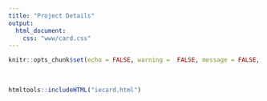 ---
title: "Project Details"
output: 
  html_document:
    css: "www/card.css"
---

```{r, include = FALSE}
knitr::opts_chunk$set(echo = FALSE, warning =  FALSE, message = FALSE, skimr_include_summary = FALSE)
```

<br>

```{r}
htmltools::includeHTML("iecard.html")
```

